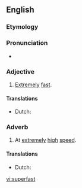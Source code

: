 ==English==

===Etymology===
{{prefix|super|fast}}

===Pronunciation===
* {{IPA|/ˈsupɚˌfæst/}}

===Adjective===
{{en-adj|-}}

# [[extremely|Extremely]] [[fast]].

====Translations====
{{trans-top|extremely fast}}
* Dutch: {{t-|nl|razendsnel}}
{{trans-mid}}
{{trans-bottom}}

===Adverb===
{{en-adv|-}}

# At [[extremely]] [[high]] [[speed]].

====Translations====
{{trans-top|at extremely high speed}}
* Dutch: {{t-|nl|razendsnel}}
{{trans-mid}}
{{trans-bottom}}

[[vi:superfast]]